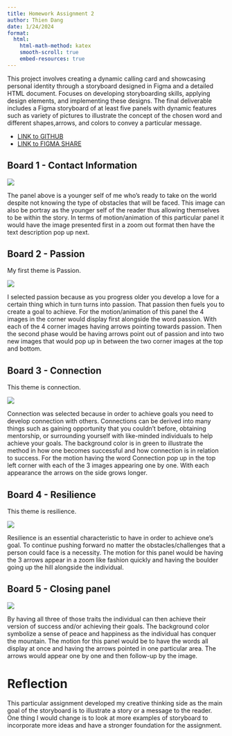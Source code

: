 ```yaml
---
title: Homework Assignment 2
author: Thien Dang
date: 1/24/2024
format:
  html:
    html-math-method: katex
    smooth-scroll: true
    embed-resources: true
---
```



This project involves creating a dynamic calling card and showcasing personal identity through a storyboard designed in Figma and a detailed HTML document. Focuses on developing storyboarding skills, applying design elements, and implementing these designs. The final deliverable includes a Figma storyboard of at least five panels with dynamic features such as variety of pictures to illustrate the concept of the chosen word and different shapes,arrows, and colors to convey a particular message.

* [LINK to GITHUB](https://github.com/cmsc-vcu/cmsc475-sp2024-hw2-Thiendang06)
* [LINK to FIGMA SHARE](https://www.figma.com/file/K8zh68cQUtdEJpeZgdqxDc/Storyboard?type=design&node-id=0%3A1&mode=design&t=tli2GZBfuCynIMi4-1)


## Board 1 - Contact Information

![](assets/hw2-calling-card1.png)

The panel above is a younger self of me who's ready to take on the world despite not knowing the type of obstacles that will be faced. This image can also be portray as the younger self of the reader thus allowing themselves to be within the story. In terms of motion/animation of this particular panel it would have the image presented first in a zoom out format then have the text description pop up next. 

## Board 2 - Passion

My first theme is Passion. 


![](assets/hw2-calling-card-2.png)

I selected passion because as you progress older you develop a love for a certain thing which in turn turns into passion. That passion then fuels you to create a goal to achieve. For the motion/animation of this panel the 4 images in the corner would display first alongside the word passion. With each of the 4 corner images having arrows pointing towards passion. Then the second phase would be having arrows point out of passion and into two new images that would pop up in between the two corner images at the top and bottom. 

## Board 3 - Connection

This theme is connection.

![](assets/hw2-calling-card-3.png)

Connection was selected because in order to achieve goals you need to develop connection with others. Connections can be derived into many things such as gaining opportunity that you couldn't before, obtaining mentorship, or surrounding yourself with like-minded individuals to help achieve your goals. The background color is in green to illustrate the method in how one becomes successful and how connection is in relation to success. For the motion having the word Connection pop up in the top left corner with each of the 3 images appearing one by one. With each appearance the arrows on the side grows longer. 

## Board 4 - Resilience

This theme is resilience.

![](assets/hw2-calling-card-4.png)


Resilience is an essential characteristic to have in order to achieve one's goal. To continue pushing forward no matter the obstacles/challenges that a person could face is a necessity. The motion for this panel would be having the 3 arrows appear in a zoom like fashion quickly and having the boulder going up the hill alongside the individual. 

## Board 5 - Closing panel

![](assets/hw2-calling-card-5.png)

By having all three of those traits the individual can then achieve their version of success and/or achieving their goals. The background color symbolize a sense of peace and happiness as the individual has conquer the mountain. The motion for this panel would be to have the words all display at once and having the arrows pointed in one particular area. The arrows would appear one by one and then follow-up by the image. 

# Reflection

This particular assignment developed my creative thinking side as the main goal of the storyboard is to illustrate a story or a message to the reader. One thing I would change is to look at more examples of storyboard to incorporate more ideas and have a stronger foundation for the assignment. 
